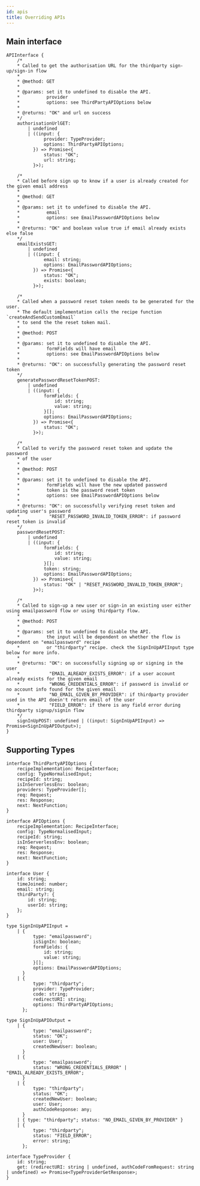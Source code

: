 ```yaml
---
id: apis
title: Overriding APIs
---
```


## Main interface

```tsx
APIInterface {
    /* 
    * Called to get the authorisation URL for the thirdparty sign-up/sign-in flow
    * 
    * @method: GET
    * 
    * @params: set it to undefined to disable the API.
    *          provider
    *          options: see ThirdPartyAPIOptions below
    * 
    * @returns: "OK" and url on success
    */
    authorisationUrlGET:
        | undefined
        | ((input: {
              provider: TypeProvider;
              options: ThirdPartyAPIOptions;
          }) => Promise<{
              status: "OK";
              url: string;
          }>);

    /* 
    * Called before sign up to know if a user is already created for the given email address
    * 
    * @method: GET
    * 
    * @params: set it to undefined to disable the API.
    *          email
    *          options: see EmailPasswordAPIOptions below
    * 
    * @returns: "OK" and boolean value true if email already exists else false
    */
    emailExistsGET:
        | undefined
        | ((input: {
              email: string;
              options: EmailPasswordAPIOptions;
          }) => Promise<{
              status: "OK";
              exists: boolean;
          }>);

    /* 
    * Called when a password reset token needs to be generated for the user.
    * The default implementation calls the recipe function `createAndSendCustomEmail`
    * to send the the reset token mail.
    * 
    * @method: POST
    * 
    * @params: set it to undefined to disable the API.
    *          formFields will have email
    *          options: see EmailPasswordAPIOptions below
    * 
    * @returns: "OK": on successfully generating the password reset token
    */
    generatePasswordResetTokenPOST:
        | undefined
        | ((input: {
              formFields: {
                  id: string;
                  value: string;
              }[];
              options: EmailPasswordAPIOptions;
          }) => Promise<{
              status: "OK";
          }>);

    /* 
    * Called to verify the password reset token and update the password
    * of the user
    * 
    * @method: POST
    * 
    * @params: set it to undefined to disable the API.
    *          formFields will have the new updated password
    *          token is the password reset token
    *          options: see EmailPasswordAPIOptions below
    * 
    * @returns: "OK": on successfully verifying reset token and updating user's password
    *           "RESET_PASSWORD_INVALID_TOKEN_ERROR": if password reset token is invalid
    */
    passwordResetPOST:
        | undefined
        | ((input: {
              formFields: {
                  id: string;
                  value: string;
              }[];
              token: string;
              options: EmailPasswordAPIOptions;
          }) => Promise<{
              status: "OK" | "RESET_PASSWORD_INVALID_TOKEN_ERROR";
          }>);

    /* 
    * Called to sign-up a new user or sign-in an existing user either using emailpassword flow or using thirdparty flow.
    * 
    * @method: POST
    * 
    * @params: set it to undefined to disable the API.
    *          the input will be dependent on whether the flow is dependent on "emailpassword" recipe
    *          or "thirdparty" recipe. check the SignInUpAPIInput type below for more info.
    * 
    * @returns: "OK": on successfully signing up or signing in the user
    *           "EMAIL_ALREADY_EXISTS_ERROR": if a user account already exists for the given email
    *           "WRONG_CREDENTIALS_ERROR": if password is invalid or no account info found for the given email
    *           "NO_EMAIL_GIVEN_BY_PROVIDER": if thirdparty provider used in the API doesn't return email of the user
    *           "FIELD_ERROR": if there is any field error during thirdparty signup/signin flow
    */
    signInUpPOST: undefined | ((input: SignInUpAPIInput) => Promise<SignInUpAPIOutput>);
}
```

## Supporting Types
```tsx
interface ThirdPartyAPIOptions {
    recipeImplementation: RecipeInterface;
    config: TypeNormalisedInput;
    recipeId: string;
    isInServerlessEnv: boolean;
    providers: TypeProvider[];
    req: Request;
    res: Response;
    next: NextFunction;
}

interface APIOptions {
    recipeImplementation: RecipeInterface;
    config: TypeNormalisedInput;
    recipeId: string;
    isInServerlessEnv: boolean;
    req: Request;
    res: Response;
    next: NextFunction;
}

interface User {
    id: string;
    timeJoined: number;
    email: string;
    thirdParty?: {
        id: string;
        userId: string;
    };
}

type SignInUpAPIInput =
    | {
          type: "emailpassword";
          isSignIn: boolean;
          formFields: {
              id: string;
              value: string;
          }[];
          options: EmailPasswordAPIOptions;
      }
    | {
          type: "thirdparty";
          provider: TypeProvider;
          code: string;
          redirectURI: string;
          options: ThirdPartyAPIOptions;
      };

type SignInUpAPIOutput =
    | {
          type: "emailpassword";
          status: "OK";
          user: User;
          createdNewUser: boolean;
      }
    | {
          type: "emailpassword";
          status: "WRONG_CREDENTIALS_ERROR" | "EMAIL_ALREADY_EXISTS_ERROR";
      }
    | {
          type: "thirdparty";
          status: "OK";
          createdNewUser: boolean;
          user: User;
          authCodeResponse: any;
      }
    | { type: "thirdparty"; status: "NO_EMAIL_GIVEN_BY_PROVIDER" }
    | {
          type: "thirdparty";
          status: "FIELD_ERROR";
          error: string;
      };

interface TypeProvider {
    id: string;
    get: (redirectURI: string | undefined, authCodeFromRequest: string | undefined) => Promise<TypeProviderGetResponse>;
}
```